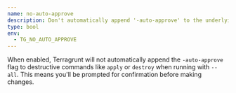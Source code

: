 ```yaml
---
name: no-auto-approve
description: Don't automatically append '-auto-approve' to the underlying OpenTofu/Terraform commands run with 'run --all'.
type: bool
env:
  - TG_NO_AUTO_APPROVE
---
```


When enabled, Terragrunt will not automatically append the `-auto-approve` flag to destructive commands like `apply` or `destroy` when running with `--all`. This means you'll be prompted for confirmation before making changes.
